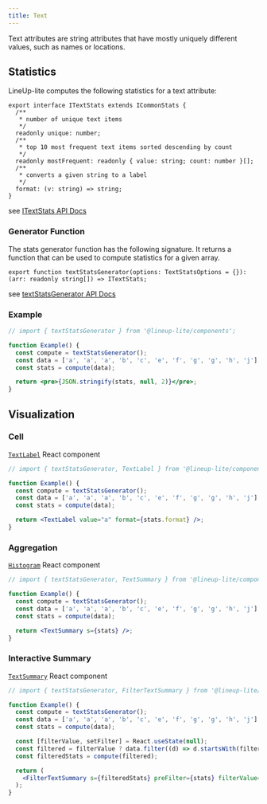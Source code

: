 ```yaml
---
title: Text
---
```


Text attributes are string attributes that have mostly uniquely different values, such as names or locations.

## Statistics

LineUp-lite computes the following statistics for a text attribute:

```tsx
export interface ITextStats extends ICommonStats {
  /**
   * number of unique text items
   */
  readonly unique: number;
  /**
   * top 10 most frequent text items sorted descending by count
   */
  readonly mostFrequent: readonly { value: string; count: number }[];
  /**
   * converts a given string to a label
   */
  format: (v: string) => string;
}
```

see [ITextStats API Docs](/api/components/interfaces/itextstats.html)

### Generator Function

The stats generator function has the following signature. It returns a function that can be used to compute statistics for a given array.

```tsx
export function textStatsGenerator(options: TextStatsOptions = {}): (arr: readonly string[]) => ITextStats;
```

see [textStatsGenerator API Docs](/api/components/modules.html#textstatsgenerator)

### Example

```jsx live
// import { textStatsGenerator } from '@lineup-lite/components';

function Example() {
  const compute = textStatsGenerator();
  const data = ['a', 'a', 'a', 'b', 'c', 'e', 'f', 'g', 'g', 'h', 'j'];
  const stats = compute(data);

  return <pre>{JSON.stringify(stats, null, 2)}</pre>;
}
```

## Visualization

### Cell

[`TextLabel`](/api/components/modules.html#textlabel) React component

```jsx live
// import { textStatsGenerator, TextLabel } from '@lineup-lite/components';

function Example() {
  const compute = textStatsGenerator();
  const data = ['a', 'a', 'a', 'b', 'c', 'e', 'f', 'g', 'g', 'h', 'j'];
  const stats = compute(data);

  return <TextLabel value="a" format={stats.format} />;
}
```

### Aggregation

[`Histogram`](/api/components/modules.html#histogram) React component

```jsx live
// import { textStatsGenerator, TextSummary } from '@lineup-lite/components';

function Example() {
  const compute = textStatsGenerator();
  const data = ['a', 'a', 'a', 'b', 'c', 'e', 'f', 'g', 'g', 'h', 'j'];
  const stats = compute(data);

  return <TextSummary s={stats} />;
}
```

### Interactive Summary

[`TextSummary`](/api/components/modules.html#textsummary) React component

```jsx live
// import { textStatsGenerator, FilterTextSummary } from '@lineup-lite/components';

function Example() {
  const compute = textStatsGenerator();
  const data = ['a', 'a', 'a', 'b', 'c', 'e', 'f', 'g', 'g', 'h', 'j'];
  const stats = compute(data);

  const [filterValue, setFilter] = React.useState(null);
  const filtered = filterValue ? data.filter((d) => d.startsWith(filterValue)) : data;
  const filteredStats = compute(filtered);

  return (
    <FilterTextSummary s={filteredStats} preFilter={stats} filterValue={filterValue} setFilter={setFilter} summary />
  );
}
```
